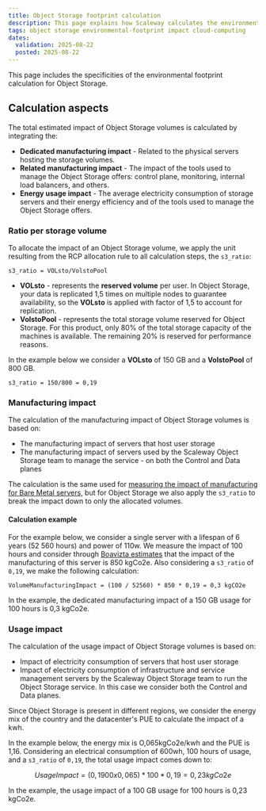 ```yaml
---
title: Object Storage footprint calculation
description: This page explains how Scaleway calculates the environmental footprint of Object Storage in detail.
tags: object storage environmental-footprint impact cloud-computing
dates:
  validation: 2025-08-22
  posted: 2025-08-22
---
```



This page includes the specificities of the environmental footprint calculation for Object Storage.

## Calculation aspects

The total estimated impact of Object Storage volumes is calculated by integrating the:

- **Dedicated manufacturing impact** - Related to the physical servers hosting the storage volumes.
- **Related manufacturing impact** - The impact of the tools used to manage the Object Storage offers: control plane, monitoring, internal load balancers, and others.
- **Energy usage impact** - The average electricity consumption of storage servers and their energy efficiency and of the tools used to manage the Object Storage offers.

### Ratio per storage volume

To allocate the impact of an Object Storage volume, we apply the unit resulting from the RCP allocation rule to all calculation steps, the `s3_ratio`:

```
s3_ratio = VOLsto/VolstoPool
```

- **VOLsto** - represents the **reserved volume** per user. In Object Storage, your data is replicated 1,5 times on multiple nodes to guarantee availability, so the **VOLsto** is applied with factor of 1,5 to account for replication.
- **VolstoPool** - represents the total storage volume reserved for Object Storage. For this product, only 80% of the total storage capacity of the machines is available. The remaining 20% is reserved for performance reasons.

In the example below we consider a **VOLsto** of 150 GB and a **VolstoPool** of 800 GB.

```
s3_ratio = 150/800 = 0,19
```

### Manufacturing impact

The calculation of the manufacturing impact of Object Storage volumes is based on:

- The manufacturing impact of servers that host user storage
- The manufacturing impact of servers used by the Scaleway Object Storage team to manage the service - on both the Control and Data planes

The calculation is the same used for [measuring the impact of manufacturing for Bare Metal servers](/environmental-footprint/additional-content/environmental-footprint-calculator/#customer-servers), but for Object Storage we also apply the `s3_ratio` to break the impact down to only the allocated volumes.

#### Calculation example

For the example below, we consider a single server with a lifespan of 6 years (52 560 hours) and power of 110w. We measure the impact of 100 hours and consider through [Boavizta estimates](https://www.boavizta.org/) that the impact of the manufacturing of this server is 850 kgCo2e. Also considering a `s3_ratio` of `0,19`, we make the following calculation:

```
VolumeManufacturingImpact = (100 / 52560) * 850 * 0,19 = 0,3 kgCO2e
```

In the example, the dedicated manufacturing impact of a 150 GB usage for 100 hours is 0,3 kgCo2e.

### Usage impact

The calculation of the usage impact of Object Storage volumes is based on:

- Impact of electricity consumption of servers that host user storage
- Impact of electricity consumption of infrastructure and service management servers by the Scaleway Object Storage team to run the Object Storage service. In this case we consider both the Control and Data planes.

Since Object Storage is present in different regions, we consider the energy mix of the country and the datacenter's PUE to calculate the impact of a kwh.

In the example below, the energy mix is O,065kgCo2e/kwh and the PUE is 1,16. Considering an electrical consumption of 600wh, 100 hours of usage, and a `s3_ratio` of `0,19`, the total usage impact comes down to:

```math
UsageImpact = (0,1900 x 0,065) * 100 * 0,19 = 0,23 kgCo2e
```

In the example, the usage impact of a 100 GB usage for 100 hours is 0,23 kgCo2e.

